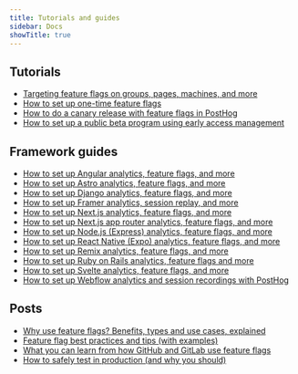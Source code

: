 ```yaml
---
title: Tutorials and guides
sidebar: Docs
showTitle: true
---
```


## Tutorials

- [Targeting feature flags on groups, pages, machines, and more](/tutorials/group-page-machine-flags)
- [How to set up one-time feature flags](/tutorials/one-time-feature-flags)																								
- [How to do a canary release with feature flags in PostHog](/tutorials/canary-release)
- [How to set up a public beta program using early access management](/tutorials/public-beta-program)

## Framework guides 

- [How to set up Angular analytics, feature flags, and more](tutorials/angular-analytics)
- [How to set up Astro analytics, feature flags, and more](tutorials/astro-analytics)
- [How to set up Django analytics, feature flags, and more](tutorials/django-analytics)
- [How to set up Framer analytics, session replay, and more](tutorials/framer-analytics)
- [How to set up Next.js analytics, feature flags, and more](tutorials/nextjs-analytics)
- [How to set up Next.js app router analytics, feature flags, and more](tutorials/nextjs-app-directory-analytics)
- [How to set up Node.js (Express) analytics, feature flags, and more](tutorials/node-express-analytics)
- [How to set up React Native (Expo) analytics, feature flags, and more](tutorials/react-native-analytics)
- [How to set up Remix analytics, feature flags, and more](tutorials/remix-analytics)
- [How to set up Ruby on Rails analytics, feature flags and more](tutorials/ruby-on-rails-analytics)
- [How to set up Svelte analytics, feature flags, and more](tutorials/svelte-analytics)
- [How to set up Webflow analytics and session recordings with PostHog](tutorials/webflow)

## Posts

- [Why use feature flags? Benefits, types and use cases, explained](/blog/feature-flag-benefits-use-cases)
- [Feature flag best practices and tips (with examples)](/blog/feature-flag-best-practices)
- [What you can learn from how GitHub and GitLab use feature flags](/blog/github-gitlab-feature-flags)
- [How to safely test in production (and why you should)](/product-engineers/testing-in-production)